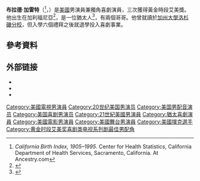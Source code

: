 {{Infobox comedian <!-- see Template:Infobox comedian for usage -->
| name           = Brad Garrett
| image          = BradGarrettApr2011.jpg
| image_size     =
| alt            =
| caption        = Garrett in April 2011
| pseudonym      =
| birth_name     = Brad H. Gerstenfeld
| birth_date     = {{Birth date and age|mf=yes|1960|4|14}}
| birth_place    = 美國[[加利福尼亞州|加利福尼亞州]][[伍德蘭希爾_(洛杉磯)|伍德蘭希爾 (洛杉磯)]]
| medium         = 
| nationality     = 美國
| active         = 1984–現在
| genre          = 
| subject        =
| spouse         = {{marriage|Jill Diven|1999|2006}}
| children       = 2 
| Occupations   = 
}}

'''布拉德·加雷特'''（{{lang-en|Brad Garrett}}<ref>''California Birth Index, 1905–1995''. Center for Health Statistics, California Department of Health Services, Sacramento, California. At Ancestry.com</ref>，{{bd|1960年|4月14日||}}）是[[美國|美國]]男演員兼獨角喜劇演員，三次獲得黃金時段艾美獎。他出生在加利福尼亞<ref>{{Cite web |url=http://www.filmreference.com/film/16/Brad-Garrett.html |title=Brad Garrett Biography (1960-)<!-- Bot generated title --> |access-date=2016-02-27 |archive-date=2018-08-12 |archive-url=https://web.archive.org/web/20180812022301/http://www.filmreference.com/film/16/Brad-Garrett.html |dead-url=no }}</ref>，是一位猶太人<ref>{{Cite web |url=http://www.lasvegassun.com/blogs/kats-report/2014/apr/10/its-good-times-brad-garrett/ |title=It’s good times for Brad Garrett as his Comedy Club turns 2 at MGM Grand |access-date=2016-02-27 |archive-date=2019-08-04 |archive-url=https://web.archive.org/web/20190804170750/https://lasvegassun.com/blogs/kats-report/2014/apr/10/its-good-times-brad-garrett/ |dead-url=no }}</ref>，有兩個哥哥。他曾就讀於[[加州大學洛杉磯分校|加州大學洛杉磯分校]]，但入學六個禮拜之後就退學投入喜劇事業。

==參考資料==
{{reflist}}

== 外部链接 ==
{{Commons category|Brad Garrett}}
*{{IMDb name|0004951}}
*{{IBDB name}}
* {{EmmyTVLegends name|brad-garrett|Brad Garrett}}
{{黄金时段艾美奖最佳喜剧类电视系列剧男配角}}
{{Authority control}}

{{DEFAULTSORT:Garrett, Brad}}
[[Category:美國電視男演員|Category:美國電視男演員]]
[[Category:20世纪美国男演员|Category:20世纪美国男演员]]
[[Category:美国男配音演员|Category:美国男配音演员]]
[[Category:美国喜剧男演员|Category:美国喜剧男演员]]
[[Category:21世紀美國男演員|Category:21世紀美國男演員]]
[[Category:猶太喜劇演員|Category:猶太喜劇演員]]
[[Category:美國電影男演員|Category:美國電影男演員]]
[[Category:美國舞台男演員|Category:美國舞台男演員]]
[[Category:美國撲克選手|Category:美國撲克選手]]
[[Category:黄金时段艾美奖喜剧类电视系列剧最佳男配角|Category:黄金时段艾美奖喜剧类电视系列剧最佳男配角]]